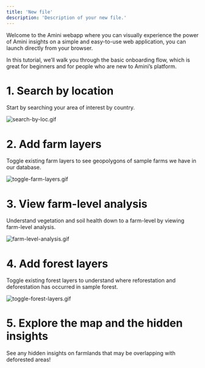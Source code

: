 ```yaml
---
title: 'New file'
description: 'Description of your new file.'
---
```


Welcome to the Amini webapp where you can visually experience the power of Amini insights on a simple and easy-to-use web application, you can launch directly from your browser.

In this tutorial, we’ll walk you through the basic onboarding flow, which is great for beginners and for people who are new to Amini’s platform.

# 1. Search by location

Start by searching your area of interest by country.

![search-by-loc.gif](/image/search-by-loc.gif)

# 2. Add farm layers

Toggle existing farm layers to see geopolygons of sample farms we have in our database.

![toggle-farm-layers.gif](/image/toggle-farm-layers.gif)

# 3. View farm-level analysis

Understand vegetation and soil health down to a farm-level by viewing farm-level analysis.

![farm-level-analysis.gif](/image/farm-level-analysis.gif)

# 4. Add forest layers

Toggle existing forest layers to understand where reforestation and deforestation has occurred in sample forest.

![toggle-forest-layers.gif](/image/toggle-forest-layers.gif)

# 5. Explore the map and the hidden insights

See any hidden insights on farmlands that may be overlapping with deforested areas!